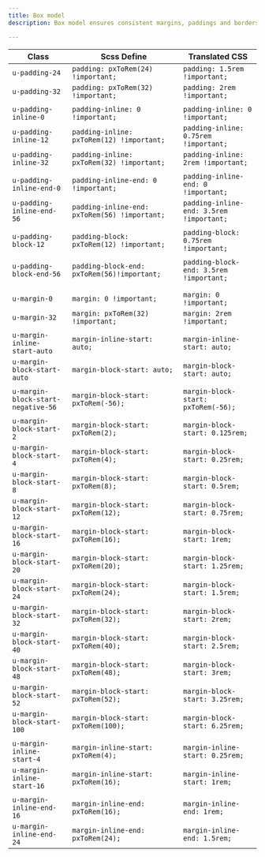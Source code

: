 ```yaml
---
title: Box model
description: Box model ensures consistent margins, paddings and borders across our products. The class name is presenting in pixels, but being translated to REM unit via Scss function.

---
```


| Class                              | Scss Define                                     | Translated CSS                             |
| ---------------------------------- | ----------------------------------------------- | -------------------------                  |
| `u-padding-24`                     | `padding: pxToRem(24) !important;`              | `padding: 1.5rem !important;`              |
| `u-padding-32`                     | `padding: pxToRem(32) !important;`              | `padding: 2rem !important;`                |
|                                    |                                                 |                                            |
| `u-padding-inline-0`               | `padding-inline: 0 !important;`                 | `padding-inline: 0 !important;`            |
| `u-padding-inline-12`              | `padding-inline: pxToRem(12) !important;`       | `padding-inline: 0.75rem !important;`      |
| `u-padding-inline-32`              | `padding-inline: pxToRem(32) !important;`       | `padding-inline: 2rem !important;`         |
|                                    |                                                 |                                            |
| `u-padding-inline-end-0`           | `padding-inline-end: 0 !important;`             | `padding-inline-end: 0 !important;`        |
| `u-padding-inline-end-56`          | `padding-inline-end: pxToRem(56) !important;`   | `padding-inline-end: 3.5rem !important;`   |
|                                    |                                                 |                                            |
| `u-padding-block-12`               | `padding-block: pxToRem(12) !important;`        | `padding-block: 0.75rem !important;`       |
|                                    |                                                 |                                            |
| `u-padding-block-end-56`           | `padding-block-end: pxToRem(56)!important;`     | `padding-block-end: 3.5rem !important;`    |
|                                    |                                                 |                                            |
|                                    |                                                 |                                            |
| `u-margin-0`                       | `margin: 0 !important;`                         | `margin: 0 !important;`                    |
| `u-margin-32`                      | `margin: pxToRem(32) !important;`               | `margin: 2rem !important;`                 |
|                                    |                                                 |                                            |
| `u-margin-inline-start-auto`       | `margin-inline-start: auto;`                    | `margin-inline-start: auto;`               |
| `u-margin-block-start-auto`        | `margin-block-start: auto;`                     | `margin-block-start: auto;`                |
|                                    |                                                 |                                            |
| `u-margin-block-start-negative-56` | `margin-block-start: pxToRem(-56);`             | `margin-block-start: pxToRem(-56);`        |
|                                    |                                                 |                                            |
| `u-margin-block-start-2`           | `margin-block-start: pxToRem(2);`               | `margin-block-start: 0.125rem;`            |
| `u-margin-block-start-4`           | `margin-block-start: pxToRem(4);`               | `margin-block-start: 0.25rem;`             |
| `u-margin-block-start-8`           | `margin-block-start: pxToRem(8);`               | `margin-block-start: 0.5rem;`              |
| `u-margin-block-start-12`          | `margin-block-start: pxToRem(12);`              | `margin-block-start: 0.75rem;`             |
| `u-margin-block-start-16`          | `margin-block-start: pxToRem(16);`              | `margin-block-start: 1rem;`                |
| `u-margin-block-start-20`          | `margin-block-start: pxToRem(20);`              | `margin-block-start: 1.25rem;`             |
| `u-margin-block-start-24`          | `margin-block-start: pxToRem(24);`              | `margin-block-start: 1.5rem;`              |
| `u-margin-block-start-32`          | `margin-block-start: pxToRem(32);`              | `margin-block-start: 2rem;`                |
| `u-margin-block-start-40`          | `margin-block-start: pxToRem(40);`              | `margin-block-start: 2.5rem;`              |
| `u-margin-block-start-48`          | `margin-block-start: pxToRem(48);`              | `margin-block-start: 3rem;`                |
| `u-margin-block-start-52`          | `margin-block-start: pxToRem(52);`              | `margin-block-start: 3.25rem;`             |
| `u-margin-block-start-100`         | `margin-block-start: pxToRem(100);`             | `margin-block-start: 6.25rem;`             |
|                                    |                                                 |                                            |
| `u-margin-inline-start-4`          | `margin-inline-start: pxToRem(4);`              | `margin-inline-start: 0.25rem;`            |
| `u-margin-inline-start-16`         | `margin-inline-start: pxToRem(16);`             | `margin-inline-start: 1rem;`               |
|                                    |                                                 |                                            |
| `u-margin-inline-end-16`           | `margin-inline-end: pxToRem(16);`               | `margin-inline-end: 1rem;`                 |
| `u-margin-inline-end-24`           | `margin-inline-end: pxToRem(24);`               | `margin-inline-end: 1.5rem;`               |                                         |

